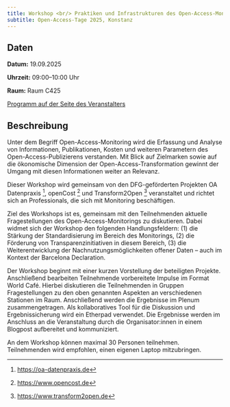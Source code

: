 ```yaml
---
title: Workshop <br/> Praktiken und Infrastrukturen des Open-Access-Monitorings
subtitle: Open-Access-Tage 2025, Konstanz
---
```


## Daten

**Datum:** 19.09.2025

**Uhrzeit:** 09:00--10:00 Uhr

**Raum:** Raum C425

[Programm auf der Seite des Veranstalters](https://www.conftool.org/oat2025/index.php?page=browseSessions&form_session=189)

## Beschreibung

Unter dem Begriff Open-Access-Monitoring wird die Erfassung und Analyse von Informationen, Publikationen, Kosten und weiteren Parametern des Open-Access-Publizierens verstanden. Mit Blick auf Zielmarken sowie auf die ökonomische Dimension der Open-Access-Transformation gewinnt der Umgang mit diesen Informationen weiter an Relevanz.

Dieser Workshop wird gemeinsam von den DFG-geförderten Projekten OA Datenpraxis [^1], openCost [^2] und Transform2Open [^3] veranstaltet und richtet sich an Professionals, die sich mit Monitoring beschäftigen.

Ziel des Workshops ist es, gemeinsam mit den Teilnehmenden aktuelle Fragestellungen des Open-Access-Monitorings zu diskutieren. Dabei widmet sich der Workshop den folgenden Handlungsfeldern: (1) die Stärkung der Standardisierung im Bereich des Monitorings, (2) die Förderung von Transparenzinitiativen in diesem Bereich, (3) die Weiterentwicklung der Nachnutzungsmöglichkeiten offener Daten – auch im Kontext der Barcelona Declaration.

Der Workshop beginnt mit einer kurzen Vorstellung der beteiligten Projekte. Anschließend bearbeiten Teilnehmende vorbereitete Impulse im Format World Café. Hierbei diskutieren die Teilnehmenden in Gruppen Fragestellungen zu den oben genannten Aspekten an verschiedenen Stationen im Raum. Anschließend werden die Ergebnisse im Plenum zusammengetragen. Als kollaboratives Tool für die Diskussion und Ergebnissicherung wird ein Etherpad verwendet. Die Ergebnisse werden im Anschluss an die Veranstaltung durch die Organisator:innen in einem Blogpost aufbereitet und kommuniziert.

An dem Workshop können maximal 30 Personen teilnehmen. Teilnehmenden wird empfohlen, einen eigenen Laptop mitzubringen.

[^1]: [https://oa-datenpraxis.de](https://oa-datenpraxis.de)
[^2]: [https://www.opencost.de](https://www.opencost.de)
[^3]: [https://www.transform2open.de](https://www.transform2open.de)

